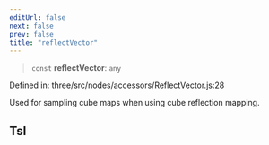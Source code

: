 ```yaml
---
editUrl: false
next: false
prev: false
title: "reflectVector"
---
```


> `const` **reflectVector**: `any`

Defined in: three/src/nodes/accessors/ReflectVector.js:28

Used for sampling cube maps when using cube reflection mapping.

## Tsl
